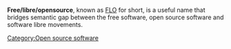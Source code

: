 '''Free/libre/opensource''', known as [[FLO]] for short, is a useful name that bridges semantic gap between the free software, open source software and software libre movements.

[[Category:Open source software]]